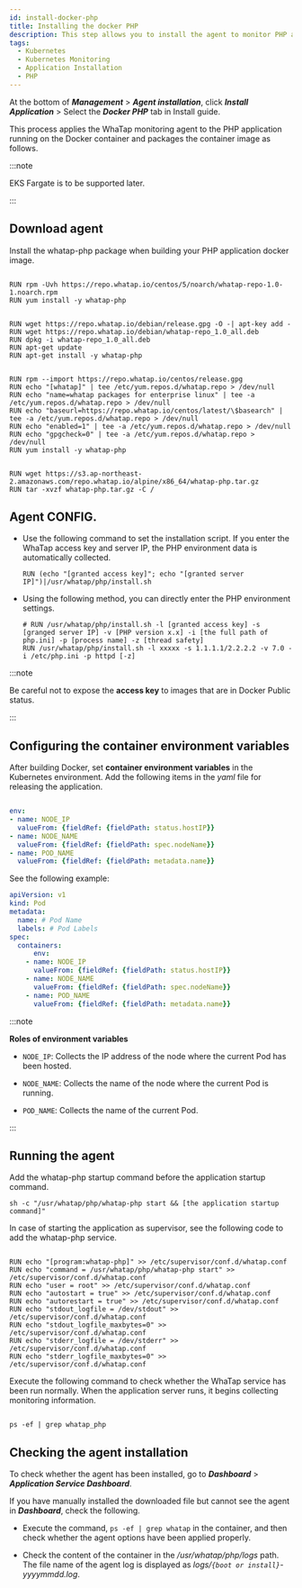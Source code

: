 ```yaml
---
id: install-docker-php
title: Installing the docker PHP
description: This step allows you to install the agent to monitor PHP applications in the container.
tags:
  - Kubernetes
  - Kubernetes Monitoring
  - Application Installation
  - PHP
---
```


At the bottom of ***Management*** > ***Agent installation***, click ***Install Application*** > Select the ***Docker PHP*** tab in Install guide.

This process applies the WhaTap monitoring agent to the PHP application running on the Docker container and packages the container image as follows. 

:::note 

EKS Fargate is to be supported later. 

:::

## Download agent

Install the whatap-php package when building your PHP application docker image.

<Tabs>
<TabItem value="rc" label="Red Hat/CentOS" default>

```docker title='Red Hat/CentOS'

RUN rpm -Uvh https://repo.whatap.io/centos/5/noarch/whatap-repo-1.0-1.noarch.rpm
RUN yum install -y whatap-php

```

</TabItem>

<TabItem value="du" label="Debian/Ubuntu" default>

```docker title='Debian/Ubuntu'

RUN wget https://repo.whatap.io/debian/release.gpg -O -| apt-key add -
RUN wget https://repo.whatap.io/debian/whatap-repo_1.0_all.deb
RUN dpkg -i whatap-repo_1.0_all.deb
RUN apt-get update
RUN apt-get install -y whatap-php

```

</TabItem>

<TabItem value="al" label="Amazon Linux" default>

```docker title='Amazon Linux'

RUN rpm --import https://repo.whatap.io/centos/release.gpg
RUN echo "[whatap]" | tee /etc/yum.repos.d/whatap.repo > /dev/null
RUN echo "name=whatap packages for enterprise linux" | tee -a /etc/yum.repos.d/whatap.repo > /dev/null
RUN echo "baseurl=https://repo.whatap.io/centos/latest/\$basearch" | tee -a /etc/yum.repos.d/whatap.repo > /dev/null
RUN echo "enabled=1" | tee -a /etc/yum.repos.d/whatap.repo > /dev/null
RUN echo "gpgcheck=0" | tee -a /etc/yum.repos.d/whatap.repo > /dev/null
RUN yum install -y whatap-php

```

</TabItem>

<TabItem value="apl" label="Alpine Linux" default>

```docker title='Alpine Linux'

RUN wget https://s3.ap-northeast-2.amazonaws.com/repo.whatap.io/alpine/x86_64/whatap-php.tar.gz
RUN tar -xvzf whatap-php.tar.gz -C /

```

</TabItem>

</Tabs>

## Agent CONFIG.

-   Use the following command to set the installation script. If you enter the WhaTap access key and server IP, the PHP environment data is automatically collected.

    ```docker
    RUN (echo "[granted access key]"; echo "[granted server IP]")|/usr/whatap/php/install.sh
    ```

-   Using the following method, you can directly enter the PHP environment settings. 

    ```docker
    # RUN /usr/whatap/php/install.sh -l [granted access key] -s [granged server IP] -v [PHP version x.x] -i [the full path of php.ini] -p [process name] -z [thread safety]
    RUN /usr/whatap/php/install.sh -l xxxxx -s 1.1.1.1/2.2.2.2 -v 7.0 -i /etc/php.ini -p httpd [-z]
    ```

:::note 

Be careful not to expose the **access key** to images that are in Docker Public status.

:::

## Configuring the container environment variables

After building Docker, set **container environment variables** in the Kubernetes environment. Add the following items in the *yaml* file for releasing the application. 

```yaml

env:
- name: NODE_IP
  valueFrom: {fieldRef: {fieldPath: status.hostIP}}
- name: NODE_NAME
  valueFrom: {fieldRef: {fieldPath: spec.nodeName}}
- name: POD_NAME
  valueFrom: {fieldRef: {fieldPath: metadata.name}}

```

See the following example: 

```yaml
apiVersion: v1
kind: Pod
metadata:
  name: # Pod Name
  labels: # Pod Labels
spec:
  containers:
	  env:
    - name: NODE_IP
      valueFrom: {fieldRef: {fieldPath: status.hostIP}}
    - name: NODE_NAME
      valueFrom: {fieldRef: {fieldPath: spec.nodeName}}
    - name: POD_NAME
      valueFrom: {fieldRef: {fieldPath: metadata.name}}
```

:::note 

**Roles of environment variables**

-   `NODE_IP`: Collects the IP address of the node where the current Pod has been hosted.

-   `NODE_NAME`: Collects the name of the node where the current Pod is running.

-   `POD_NAME`: Collects the name of the current Pod.

:::

## Running the agent

<Tabs>
<TabItem value="cm" label="Command" default>

Add the whatap-php startup command before the application startup command. 

```docker'
sh -c "/usr/whatap/php/whatap-php start && [the application startup command]"
```

</TabItem>

<TabItem value="sup" label="Supervisor" default>

In case of starting the application as supervisor, see the following code to add the whatap-php service.

```docker

RUN echo "[program:whatap-php]" >> /etc/supervisor/conf.d/whatap.conf
RUN echo "command = /usr/whatap/php/whatap-php start" >> /etc/supervisor/conf.d/whatap.conf
RUN echo "user = root" >> /etc/supervisor/conf.d/whatap.conf
RUN echo "autostart = true" >> /etc/supervisor/conf.d/whatap.conf
RUN echo "autorestart = true" >> /etc/supervisor/conf.d/whatap.conf
RUN echo "stdout_logfile = /dev/stdout" >> /etc/supervisor/conf.d/whatap.conf
RUN echo "stdout_logfile_maxbytes=0" >> /etc/supervisor/conf.d/whatap.conf
RUN echo "stderr_logfile = /dev/stderr" >> /etc/supervisor/conf.d/whatap.conf
RUN echo "stderr_logfile_maxbytes=0" >> /etc/supervisor/conf.d/whatap.conf

```

</TabItem>

</Tabs>

Execute the following command to check whether the WhaTap service has been run normally. When the application server runs, it begins collecting monitoring information.

```docker

ps -ef | grep whatap_php

```

## Checking the agent installation

To check whether the agent has been installed, go to ***Dashboard*** > ***Application Service Dashboard***.

If you have manually installed the downloaded file but cannot see the agent in ***Dashboard***, check the following.

-   Execute the command, `ps -ef | grep whatap` in the container, and then check whether the agent options have been applied properly.

-   Check the content of the container in the */usr/whatap/php/logs* path. The file name of the agent log is displayed as *logs/`{boot or install}`-yyyymmdd.log*.